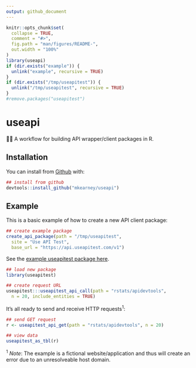 ```yaml
---
output: github_document
---
```


<!-- README.md is generated from README.Rmd. Please edit that file -->

```r
knitr::opts_chunk$set(
  collapse = TRUE,
  comment = "#>",
  fig.path = "man/figures/README-",
  out.width = "100%"
)
library(useapi)
if (dir.exists("example")) {
  unlink("example", recursive = TRUE)
}
if (dir.exists("/tmp/useapitest")) {
  unlink("/tmp/useapitest", recursive = TRUE)
}
#remove.packages("useapitest")
```
# useapi

📩📨  A workflow for building API wrapper/client packages in R.

## Installation

You can install from [Github](https://github.com/mkearney/useapi) with:

```r
## install from github
devtools::install_github("mkearney/useapi")
```

## Example

This is a basic example of how to create a new API client package:

```r
## create example package
create_api_package(path = "/tmp/useapitest", 
  site = "Use API Test",
  base_url = "https://api.useapitest.com/v1")
```

See the [example useapitest package here](example).


```r
## load new package
library(useapitest)

## create request URL
useapitest:::useapitest_api_call(path = "rstats/apidevtools", 
  n = 20, include_entities = TRUE)
```

It's all ready to send and receive HTTP requests<sup>1</sup>:

```r
## send GET request
r <- useapitest_api_get(path = "rstats/apidevtools", n = 20)

## view data
useapitest_as_tbl(r)
```



<sup>1</sup>  *Note*: The example is a fictional website/application and thus will create an error due to an unresolveable host domain.
